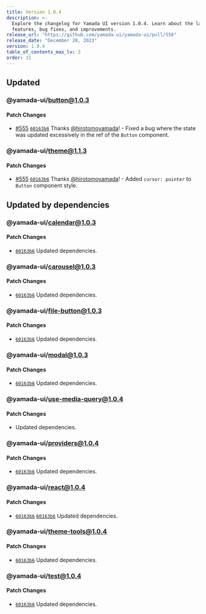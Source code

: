 ```yaml
---
title: Version 1.0.4
description: >-
  Explore the changelog for Yamada UI version 1.0.4. Learn about the latest
  features, bug fixes, and improvements.
release_url: "https://github.com/yamada-ui/yamada-ui/pull/556"
release_date: "December 28, 2023"
version: 1.0.4
table_of_contents_max_lv: 3
order: 31
---
```


## Updated

### @yamada-ui/button@1.0.3

#### Patch Changes

- [#555](https://github.com/hirotomoyamada/yamada-ui/pull/555) [`60163b6`](https://github.com/hirotomoyamada/yamada-ui/commit/60163b6b1d13a904754e207da3c0840a8e265e3e) Thanks [@hirotomoyamada](https://github.com/hirotomoyamada)! - Fixed a bug where the state was updated excessively in the ref of the `Button` component.

### @yamada-ui/theme@1.1.3

#### Patch Changes

- [#555](https://github.com/hirotomoyamada/yamada-ui/pull/555) [`60163b6`](https://github.com/hirotomoyamada/yamada-ui/commit/60163b6b1d13a904754e207da3c0840a8e265e3e) Thanks [@hirotomoyamada](https://github.com/hirotomoyamada)! - Added `cursor: pointer` to `Button` component style.

## Updated by dependencies

### @yamada-ui/calendar@1.0.3

#### Patch Changes

- [`60163b6`](https://github.com/hirotomoyamada/yamada-ui/commit/60163b6b1d13a904754e207da3c0840a8e265e3e) Updated dependencies.

### @yamada-ui/carousel@1.0.3

#### Patch Changes

- [`60163b6`](https://github.com/hirotomoyamada/yamada-ui/commit/60163b6b1d13a904754e207da3c0840a8e265e3e) Updated dependencies.

### @yamada-ui/file-button@1.0.3

#### Patch Changes

- [`60163b6`](https://github.com/hirotomoyamada/yamada-ui/commit/60163b6b1d13a904754e207da3c0840a8e265e3e) Updated dependencies.

### @yamada-ui/modal@1.0.3

#### Patch Changes

- [`60163b6`](https://github.com/hirotomoyamada/yamada-ui/commit/60163b6b1d13a904754e207da3c0840a8e265e3e) Updated dependencies.

### @yamada-ui/use-media-query@1.0.4

#### Patch Changes

- Updated dependencies.

### @yamada-ui/providers@1.0.4

#### Patch Changes

- [`60163b6`](https://github.com/hirotomoyamada/yamada-ui/commit/60163b6b1d13a904754e207da3c0840a8e265e3e) Updated dependencies.

### @yamada-ui/react@1.0.4

#### Patch Changes

- [`60163b6`](https://github.com/hirotomoyamada/yamada-ui/commit/60163b6b1d13a904754e207da3c0840a8e265e3e) [`60163b6`](https://github.com/hirotomoyamada/yamada-ui/commit/60163b6b1d13a904754e207da3c0840a8e265e3e) Updated dependencies.

### @yamada-ui/theme-tools@1.0.4

#### Patch Changes

- [`60163b6`](https://github.com/hirotomoyamada/yamada-ui/commit/60163b6b1d13a904754e207da3c0840a8e265e3e) Updated dependencies.

### @yamada-ui/test@1.0.4

#### Patch Changes

- [`60163b6`](https://github.com/hirotomoyamada/yamada-ui/commit/60163b6b1d13a904754e207da3c0840a8e265e3e) Updated dependencies.

